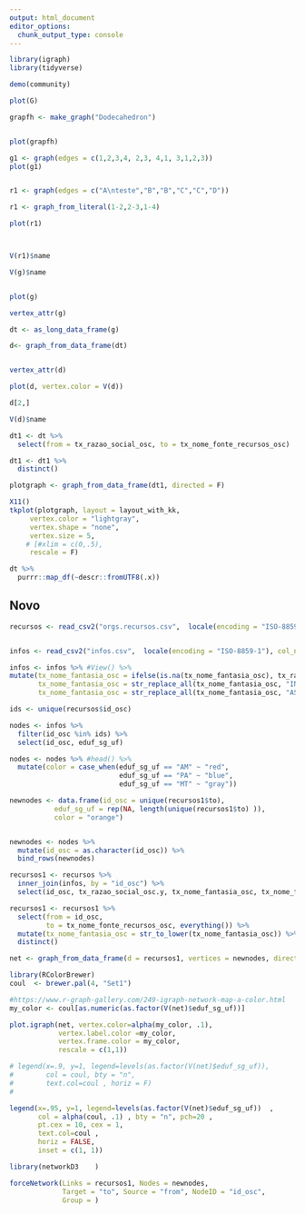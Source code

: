 ---
output: html_document
editor_options: 
  chunk_output_type: console
---

```{r}
library(igraph)
library(tidyverse)
```


```{r}
demo(community)

plot(G)
```

```{r}
grapfh <- make_graph("Dodecahedron")


plot(grapfh)
```


```{r}
g1 <- graph(edges = c(1,2,3,4, 2,3, 4,1, 3,1,2,3))
plot(g1)


r1 <- graph(edges = c("A\nteste","B","B","C","C","D"))


```


```{r}

r1 <- graph_from_literal(1-2,2-3,1-4)

plot(r1)



V(r1)$name
```


```{r}
V(g)$name


plot(g)

vertex_attr(g)

dt <- as_long_data_frame(g)

d<- graph_from_data_frame(dt)


vertex_attr(d)

plot(d, vertex.color = V(d))

d[2,]

V(d)$name
```


```{r}
dt1 <- dt %>%
  select(from = tx_razao_social_osc, to = tx_nome_fonte_recursos_osc) 

dt1 <- dt1 %>% 
  distinct()

plotgraph <- graph_from_data_frame(dt1, directed = F)

X11()  
tkplot(plotgraph, layout = layout_with_kk, 
     vertex.color = "lightgray",
     vertex.shape = "none",
     vertex.size = 5,
    # [#xlim = c(0,.5),
     rescale = F)

dt %>% 
  purrr::map_df(~descr::fromUTF8(.x))
```

## Novo
```{r}
recursos <- read_csv2("orgs.recursos.csv",  locale(encoding = "ISO-8859-1"), col_names = T, col_types = NULL)


infos <- read_csv2("infos.csv",  locale(encoding = "ISO-8859-1"), col_names = T, col_types = NULL)

infos <- infos %>% #View() %>% 
mutate(tx_nome_fantasia_osc = ifelse(is.na(tx_nome_fantasia_osc), tx_razao_social_osc, tx_nome_fantasia_osc ),
       tx_nome_fantasia_osc = str_replace_all(tx_nome_fantasia_osc, "INSTITUTO", "INST."),
       tx_nome_fantasia_osc = str_replace_all(tx_nome_fantasia_osc, "ASSOCIACAO", "A.")) #%>% View()
```


```{r}
ids <- unique(recursos$id_osc)

nodes <- infos %>% 
  filter(id_osc %in% ids) %>% 
  select(id_osc, eduf_sg_uf)

nodes <- nodes %>% #head() %>%  
  mutate(color = case_when(eduf_sg_uf == "AM" ~ "red",
                           eduf_sg_uf == "PA" ~ "blue",
                           eduf_sg_uf == "MT" ~ "gray"))

newnodes <- data.frame(id_osc = unique(recursos1$to), 
           eduf_sg_uf = rep(NA, length(unique(recursos1$to) )),
           color = "orange")


newnodes <- nodes %>% 
  mutate(id_osc = as.character(id_osc)) %>% 
  bind_rows(newnodes)
```


```{r}
recursos1 <- recursos %>%   
  inner_join(infos, by = "id_osc") %>% 
  select(id_osc, tx_razao_social_osc.y, tx_nome_fantasia_osc, tx_nome_fonte_recursos_osc)

recursos1 <- recursos1 %>%
  select(from = id_osc, 
         to = tx_nome_fonte_recursos_osc, everything()) %>% 
  mutate(tx_nome_fantasia_osc = str_to_lower(tx_nome_fantasia_osc)) %>% 
  distinct()
```


```{r}
net <- graph_from_data_frame(d = recursos1, vertices = newnodes, directed =F)

library(RColorBrewer)
coul  <- brewer.pal(4, "Set1")

#https://www.r-graph-gallery.com/249-igraph-network-map-a-color.html
my_color <- coul[as.numeric(as.factor(V(net)$eduf_sg_uf))]
```

```{r}
plot.igraph(net, vertex.color=alpha(my_color, .1),
            vertex.label.color =my_color,
            vertex.frame.color = my_color,
            rescale = c(1,1))

# legend(x=.9, y=1, legend=levels(as.factor(V(net)$eduf_sg_uf)),
#        col = coul, bty = "n",
#        text.col=coul , horiz = F)
# 

legend(x=.95, y=1, legend=levels(as.factor(V(net)$eduf_sg_uf))  , 
       col = alpha(coul, .1) , bty = "n", pch=20 , 
       pt.cex = 10, cex = 1, 
       text.col=coul , 
       horiz = FALSE, 
       inset = c(1, 1))


```

```{r}
library(networkD3    )
```

```{r}
forceNetwork(Links = recursos1, Nodes = newnodes,
             Target = "to", Source = "from", NodeID = "id_osc",
             Group = )
```

